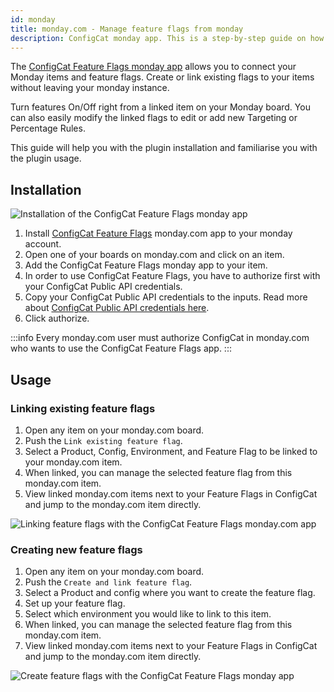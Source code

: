 ```yaml
---
id: monday
title: monday.com - Manage feature flags from monday
description: ConfigCat monday app. This is a step-by-step guide on how to connect and manage feature flags from monday.com boards and items.
---
```


The <a href="https://monday.com/marketplace/10000079" target="_blank">ConfigCat Feature Flags monday app</a> allows you to connect your Monday items and feature flags. Create or link existing flags to your items without leaving your monday instance.

Turn features On/Off right from a linked item on your Monday board. You can also easily modify the linked flags to edit or add new Targeting or Percentage Rules.

This guide will help you with the plugin installation and familiarise you with the plugin usage.

## Installation

<img src="/docs/assets/monday/v1/monday_auth.gif" className="bordered-img zoomable" alt="Installation of the ConfigCat Feature Flags monday app" />

1. Install <a href="https://monday.com/marketplace/10000079" target="_blank">ConfigCat Feature Flags</a> monday.com app to your monday account.
2. Open one of your boards on monday.com and click on an item.
3. Add the ConfigCat Feature Flags monday app to your item.
4. In order to use ConfigCat Feature Flags, you have to authorize first with your ConfigCat Public API credentials.
5. Copy your ConfigCat Public API credentials to the inputs. Read more about <a href="https://app.configcat.com/my-account/public-api-credentials" target="_blank">ConfigCat Public API credentials here</a>.
6. Click authorize.

:::info
Every monday.com user must authorize ConfigCat in monday.com who wants to use the ConfigCat Feature Flags app.
:::

## Usage

### Linking existing feature flags

1. Open any item on your monday.com board.
2. Push the `Link existing feature flag`.
3. Select a Product, Config, Environment, and Feature Flag to be linked to your monday.com item.
4. When linked, you can manage the selected feature flag from this monday.com item.
5. View linked monday.com items next to your Feature Flags in ConfigCat and jump to the monday.com item directly.

<img src="/docs/assets/monday/v1/monday_link.gif" className="bordered-img zoomable" alt="Linking feature flags with the ConfigCat Feature Flags monday.com app" />


### Creating new feature flags


1. Open any item on your monday.com board.
2. Push the `Create and link feature flag`.
3. Select a Product and config where you want to create the feature flag.
4. Set up your feature flag.
5. Select which environment you would like to link to this item.
6. When linked, you can manage the selected feature flag from this monday.com item.
7. View linked monday.com items next to your Feature Flags in ConfigCat and jump to the monday.com item directly.

<img src="/docs/assets/monday/v1/monday_create.gif" className="bordered-img zoomable" alt="Create feature flags with the ConfigCat Feature Flags monday app" />
